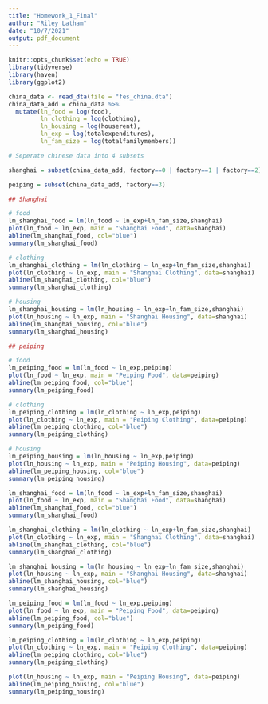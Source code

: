 ```yaml
---
title: "Homework_1_Final"
author: "Riley Latham"
date: "10/7/2021"
output: pdf_document
---
```


```r
knitr::opts_chunk$set(echo = TRUE)
library(tidyverse)
library(haven)
library(ggplot2)
```

```r

china_data <- read_dta(file = "fes_china.dta")
china_data_add = china_data %>%
  mutate(ln_food = log(food),
         ln_clothing = log(clothing),
         ln_housing = log(houserent),
         ln_exp = log(totalexpenditures),
         ln_fam_size = log(totalfamilymembers))

# Seperate chinese data into 4 subsets

shanghai = subset(china_data_add, factory==0 | factory==1 | factory==2)

peiping = subset(china_data_add, factory==3)

```

```r
## Shanghai

# food
lm_shanghai_food = lm(ln_food ~ ln_exp+ln_fam_size,shanghai)
plot(ln_food ~ ln_exp, main = "Shanghai Food", data=shanghai)
abline(lm_shanghai_food, col="blue")
summary(lm_shanghai_food)

# clothing
lm_shanghai_clothing = lm(ln_clothing ~ ln_exp+ln_fam_size,shanghai)
plot(ln_clothing ~ ln_exp, main = "Shanghai Clothing", data=shanghai)
abline(lm_shanghai_clothing, col="blue")
summary(lm_shanghai_clothing)

# housing
lm_shanghai_housing = lm(ln_housing ~ ln_exp+ln_fam_size,shanghai)
plot(ln_housing ~ ln_exp, main = "Shanghai Housing", data=shanghai)
abline(lm_shanghai_housing, col="blue")
summary(lm_shanghai_housing)

## peiping

# food
lm_peiping_food = lm(ln_food ~ ln_exp,peiping)
plot(ln_food ~ ln_exp, main = "Peiping Food", data=peiping)
abline(lm_peiping_food, col="blue")
summary(lm_peiping_food)

# clothing
lm_peiping_clothing = lm(ln_clothing ~ ln_exp,peiping)
plot(ln_clothing ~ ln_exp, main = "Peiping Clothing", data=peiping)
abline(lm_peiping_clothing, col="blue")
summary(lm_peiping_clothing)

# housing
lm_peiping_housing = lm(ln_housing ~ ln_exp,peiping)
plot(ln_housing ~ ln_exp, main = "Peiping Housing", data=peiping)
abline(lm_peiping_housing, col="blue")
summary(lm_peiping_housing)

```

```r
lm_shanghai_food = lm(ln_food ~ ln_exp+ln_fam_size,shanghai)
plot(ln_food ~ ln_exp, main = "Shanghai Food", data=shanghai)
abline(lm_shanghai_food, col="blue")
summary(lm_shanghai_food)
```

```r
lm_shanghai_clothing = lm(ln_clothing ~ ln_exp+ln_fam_size,shanghai)
plot(ln_clothing ~ ln_exp, main = "Shanghai Clothing", data=shanghai)
abline(lm_shanghai_clothing, col="blue")
summary(lm_shanghai_clothing)
```

```r
lm_shanghai_housing = lm(ln_housing ~ ln_exp+ln_fam_size,shanghai)
plot(ln_housing ~ ln_exp, main = "Shanghai Housing", data=shanghai)
abline(lm_shanghai_housing, col="blue")
summary(lm_shanghai_housing)
```

```r
lm_peiping_food = lm(ln_food ~ ln_exp,peiping)
plot(ln_food ~ ln_exp, main = "Peiping Food", data=peiping)
abline(lm_peiping_food, col="blue")
summary(lm_peiping_food)
```


```r
lm_peiping_clothing = lm(ln_clothing ~ ln_exp,peiping)
plot(ln_clothing ~ ln_exp, main = "Peiping Clothing", data=peiping)
abline(lm_peiping_clothing, col="blue")
summary(lm_peiping_clothing)
```

```r
plot(ln_housing ~ ln_exp, main = "Peiping Housing", data=peiping)
abline(lm_peiping_housing, col="blue")
summary(lm_peiping_housing)
```




